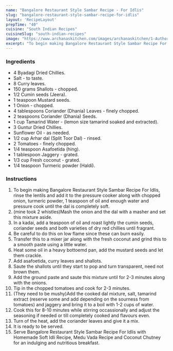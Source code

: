 ---
name: "Bangalore Restaurant Style Sambar Recipe - For Idlis"
slug: "bangalore-restaurant-style-sambar-recipe-for-idlis"
layout: 'RecipeLayout'
prepTime: "40"
cuisine: "South Indian Recipes"
cuisineSlug: "south-indian-recipes"
image: "https://www.archanaskitchen.com/images/archanaskitchen/1-Author/gauravi/Bangalore_Hotel_style_Sambhar.jpg"
excerpt: "To begin making Bangalore Restaurant Style Sambar Recipe For Idlis, rinse the lentils and add it to the pressure cooker along with chopped onion, turmeric powder, 1 teaspoon of oil and enough water and pressure cook until the dal is completely soft"
---

### Ingredients

- 4 Byadagi Dried Chillies.
- Salt - to taste.
- 8 Curry leaves.
- 150 grams Shallots - chopped.
- 1/2 Cumin seeds (Jeera).
- 1 teaspoon Mustard seeds.
- 1 Onion - chopped.
- 4 tablespoons Coriander (Dhania) Leaves - finely chopped.
- 2 teaspoons Coriander (Dhania) Seeds.
- 1 cup Tamarind Water - (lemon size tamarind soaked and extracted).
- 3 Guntur Dried Chillies.
- Sunflower Oil - as needed.
- 1/2 cup Arhar dal (Split Toor Dal) - rinsed.
- 2 Tomatoes - finely chopped.
- 1/4 teaspoon Asafoetida (hing).
- 1 tablespoon Jaggery - grated.
- 1/3 cup Fresh coconut - grated.
- 1/4 teaspoon Turmeric powder (Haldi).

### Instructions

1. To begin making Bangalore Restaurant Style Sambar Recipe For Idlis, rinse the lentils and add it to the pressure cooker along with chopped onion, turmeric powder, 1 teaspoon of oil and enough water and pressure cook until the dal is completely soft.
1. (mine took 2 whistles)Mash the onion and the dal with a masher and set this mixture aside.
1. In a kadai, add a teaspoon of oil and roast lightly the cumin seeds, coriander seeds and both varieties of dry red chillies until fragrant.
1. Be careful to do this on low flame since these can burn easily.
1. Transfer this to a mixer jar along with the fresh coconut and grind this to a smooth paste using a little water.
1. Heat some oil in a heavy bottoemd pan, add the mustard seeds and let them crackle.
1. Add asafoetida, curry leaves and shallots.
1. Saute the shallots until they start to pop and turn transparent, need not brown them.
1. Add the ground paste and saute this mixture until for 2-3 minutes along with the onions.
1. Tip in the chopped tomatoes and cook for 2-3 minutes.
1. (They need to be mushy)Add the cooked dal mixture, salt, tamarind extract (reserve some and add depending on the sourness from tomatoes) and jaggery and bring it to a boil with 1-2 cups of water.
1. Cook this for 8-10 minutes while stirring occassionally and adjust the seasoning if needed or till completely cooked and flavours even.
1. Turn of the heat, add the coriander leaves and give it a mix.
1. It is ready to be served.
1. Serve Bangalore Restaurant Style Sambar Recipe For Idlis with Homemade Soft Idli Recipe, Medu Vada Recipe and Coconut Chutney for an indulging and nutritious breakfast.

